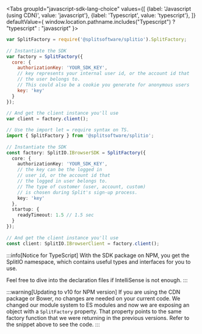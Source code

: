
<!-- span>{ window.location.pathname.includes("Java") ? "java" : "kotlin" }</span -->

<Tabs
  groupId="javascript-sdk-lang-choice"
  values={[
    {label: 'Javascript (using CDN)', value: 'javascript'},
    {label: 'Typescript', value: 'typescript'},
  ]} defaultValue={ window.location.pathname.includes("Typescript") ? "typescript" : "javascript" }>
  <TabItem value="javascript">

```javascript
var SplitFactory = require('@splitsoftware/splitio').SplitFactory;
 
// Instantiate the SDK
var factory = SplitFactory({ 
  core: {
    authorizationKey: 'YOUR_SDK_KEY',
    // key represents your internal user id, or the account id that 
    // the user belongs to. 
    // This could also be a cookie you generate for anonymous users
    key: 'key'
  }
});
 
// And get the client instance you'll use
var client = factory.client();
```

  </TabItem>
  <TabItem value="typescript">

```typescript
// Use the import let = require syntax on TS.
import { SplitFactory } from '@splitsoftware/splitio';
 
// Instantiate the SDK
const factory: SplitIO.IBrowserSDK = SplitFactory({ 
  core: {
    authorizationKey: 'YOUR_SDK_KEY',
    // the key can be the logged in
    // user id, or the account id that 
    // the logged in user belongs to. 
    // The type of customer (user, account, custom)
    // is chosen during Split's sign-up process.
    key: 'key'
  },
  startup: {
    readyTimeout: 1.5 // 1.5 sec
  }
});
 
// And get the client instance you'll use
const client: SplitIO.IBrowserClient = factory.client();
```

:::info[Notice for TypeScript]
With the SDK package on NPM, you get the SplitIO namespace, which contains useful types and interfaces for you to use.

Feel free to dive into the declaration files if IntelliSense is not enough.
:::

  </TabItem>
</Tabs>

:::warning[Updating to v10 for NPM version]
If you are using the CDN package or Bower, no changes are needed on your current code.
We changed our module system to ES modules and now we are exposing an object with a `SplitFactory` property. That property points to the same factory function that we were returning in the previous versions. Refer to the snippet above to see the code.
:::